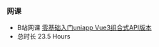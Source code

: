 ### 网课
- B站网课 [零基础入门uniapp Vue3组合式API版本](https://www.bilibili.com/video/BV1Yg4y127Fp/?spm_id_from=333.337.search-card.all.click)
- 总时长 23.5 Hours